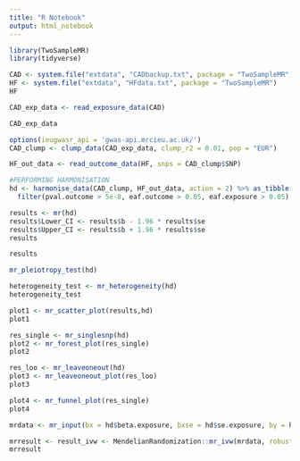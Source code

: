 ---
title: "R Notebook"
output: html_notebook
---

```{r}
library(TwoSampleMR) 
library(tidyverse)  

```

```{r}
CAD <- system.file("extdata", "CADbackup.txt", package = "TwoSampleMR")
HF <- system.file("extdata", "HFdata.txt", package = "TwoSampleMR")
HF
```

```{r}
CAD_exp_data <- read_exposure_data(CAD)

```

```{r}
CAD_exp_data

```

```{r}
options(ieugwasr_api = 'gwas-api.mrcieu.ac.uk/')
CAD_clump <- clump_data(CAD_exp_data, clump_r2 = 0.01, pop = "EUR")
```

```{r}
HF_out_data <- read_outcome_data(HF, snps = CAD_clump$SNP)

```

```{r}
#PERFORMING HARMONISATION
hd <- harmonise_data(CAD_clump, HF_out_data, action = 2) %>% as_tibble() %>%
  filter(pval.outcome > 5e-8, eaf.outcome > 0.05, eaf.exposure > 0.05)
```

```{r}
results <- mr(hd)
results$Lower_CI <- results$b - 1.96 * results$se
results$Upper_CI <- results$b + 1.96 * results$se
results

```

```{r}
results
```

```{r}
mr_pleiotropy_test(hd)

```

```{r}
heterogeneity_test <- mr_heterogeneity(hd)
heterogeneity_test
```

```{r}
plot1 <- mr_scatter_plot(results,hd)
plot1
```

```{r}
res_single <- mr_singlesnp(hd)
plot2 <- mr_forest_plot(res_single)
plot2
```

```{r}
res_loo <- mr_leaveoneout(hd)
plot3 <- mr_leaveoneout_plot(res_loo)
plot3
```

```{r}
plot4 <- mr_funnel_plot(res_single)
plot4
```

```{r}
mrdata <- mr_input(bx = hd$beta.exposure, bxse = hd$se.exposure, by = hd$beta.outcome, byse = hd$se.outcome, snps = hd$SNP)

```

```{r}
mrresult <- result_ivw <- MendelianRandomization::mr_ivw(mrdata, robust = TRUE, penalized = TRUE)
mrresult
```

